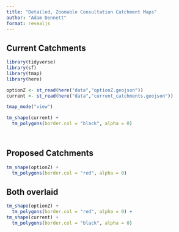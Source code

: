 ```yaml
---
title: "Detailed, Zoomable Consultation Catchment Maps"
author: "Adam Dennett"
format: revealjs
---
```



## Current Catchments

```r
library(tidyverse)
library(sf)
library(tmap)
library(here)

optionZ <- st_read(here("data","optionZ.geojson"))
current <- st_read(here("data","current_catchments.geojson"))
```

```r


tmap_mode("view")

tm_shape(current) +
  tm_polygons(border.col = "black", alpha = 0)




```

## Proposed Catchments

```r

tm_shape(optionZ) +
  tm_polygons(border.col = "red", alpha = 0)
```


## Both overlaid

```r
tm_shape(optionZ) +
  tm_polygons(border.col = "red", alpha = 0) +
tm_shape(current) +
  tm_polygons(border.col = "black", alpha = 0)
```


